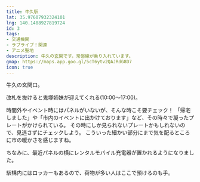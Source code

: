 ```yaml
---
title: 牛久駅
lat: 35.97607932324101
lng: 140.1408927819724
id: 3
tags:
- 交通機関
- ラブライブ！関連
- アニメ聖地
description: 牛久の玄関です。常磐線が乗り入れています。
gmap: https://maps.app.goo.gl/5cT6ytv2QAJRdG8D7
icon: true
---
```


<LinkedImage
  basename="nato_blooming/ushiku_station"
/>

牛久の玄関口。

改札を抜けると鬼塚姉妹が迎えてくれる(10:00〜17:00)。

<LinkedImage
  basename="nato_blooming/station-onitsuka"
/>

時間外やイベント時にはパネルがいないが、そんな時こそ要チェック！
「帰宅しました」や「市内のイベントに出かけております」など、その時々で凝ったプレートがかけられている。
その時にしか見られないプレートかもしれないので、見逃さずにチェックしよう。
こういった細かい部分にまで気を配るところに市の暖かさを感じますね。

ちなみに、最近パネルの横にレンタルモバイル充電器が置かれるようになりました。

<LinkedImage
  basename="hamyu044/station-kaerimashita"
/>

駅構内にはロッカーもあるので、荷物が多い人はここで預けるのも手。

<LinkedImage
  aspectRatio="9/10"
  basename="nato_blooming/station-locker"
/>



